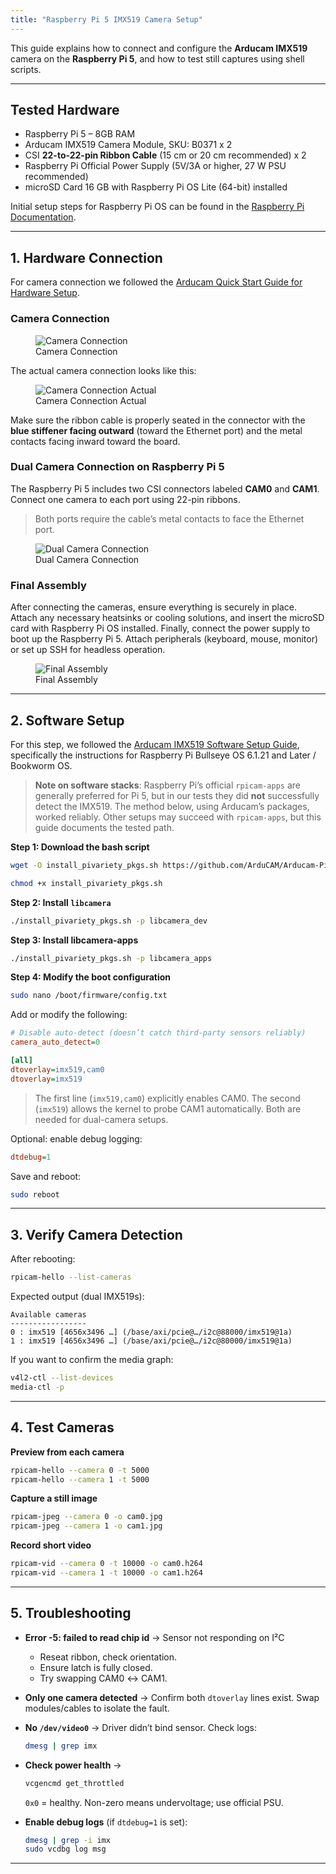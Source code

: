 ```yaml
---
title: "Raspberry Pi 5 IMX519 Camera Setup"
---
```


This guide explains how to connect and configure the **Arducam IMX519** camera on the **Raspberry Pi 5**, and how to test still captures using shell scripts.

---

## Tested Hardware

* Raspberry Pi 5 – 8GB RAM
* Arducam IMX519 Camera Module, SKU: B0371 x 2
* CSI **22-to-22-pin Ribbon Cable** (15 cm or 20 cm recommended) x 2
* Raspberry Pi Official Power Supply (5V/3A or higher, 27 W PSU recommended)
* microSD Card 16 GB with Raspberry Pi OS Lite (64-bit) installed

Initial setup steps for Raspberry Pi OS can be found in the [Raspberry Pi Documentation](https://www.raspberrypi.com/documentation/computers/getting-started.html).

---

## 1. Hardware Connection

For camera connection we followed the [Arducam Quick Start Guide for Hardware Setup](https://docs.arducam.com/Raspberry-Pi-Camera/Native-camera/Quick-Start-Guide/#step-3-connect-to-raspberry-pi).

### Camera Connection

![Camera Connection](https://docs.arducam.com/Raspberry-Pi-Camera/Low-Light/picture/arducam_wiki_rpi_imx708_hardware_picture_1.png)

The actual camera connection looks like this:

![Camera Connection Actual](../imgs/imx519_ribbon_connection.JPG)

Make sure the ribbon cable is properly seated in the connector with the **blue stiffener facing outward** (toward the Ethernet port) and the metal contacts facing inward toward the board.

### Dual Camera Connection on Raspberry Pi 5

The Raspberry Pi 5 includes two CSI connectors labeled **CAM0** and **CAM1**. Connect one camera to each port using 22-pin ribbons.

> Both ports require the cable’s metal contacts to face the Ethernet port.

![Dual Camera Connection](../imgs/rpi5_camera_ribbon_connection.JPG)

### Final Assembly

After connecting the cameras, ensure everything is securely in place. Attach any necessary heatsinks or cooling solutions, and insert the microSD card with Raspberry Pi OS installed. Finally, connect the power supply to boot up the Raspberry Pi 5. Attach peripherals (keyboard, mouse, monitor) or set up SSH for headless operation.

![Final Assembly](../imgs/rpi5_imx519_B0371_setup.JPG)

---

## 2. Software Setup

For this step, we followed the [Arducam IMX519 Software Setup Guide](https://docs.arducam.com/Raspberry-Pi-Camera/Native-camera/16MP-IMX519/), specifically the instructions for Raspberry Pi Bullseye OS 6.1.21 and Later / Bookworm OS.

> **Note on software stacks**: Raspberry Pi’s official `rpicam-apps` are generally preferred for Pi 5, but in our tests they did **not** successfully detect the IMX519. The method below, using Arducam’s packages, worked reliably. Other setups may succeed with `rpicam-apps`, but this guide documents the tested path.

**Step 1: Download the bash script**

```bash
wget -O install_pivariety_pkgs.sh https://github.com/ArduCAM/Arducam-Pivariety-V4L2-Driver/releases/download/install_script/install_pivariety_pkgs.sh

chmod +x install_pivariety_pkgs.sh
```

**Step 2: Install `libcamera`**

```bash
./install_pivariety_pkgs.sh -p libcamera_dev
```

**Step 3: Install libcamera-apps**

```bash
./install_pivariety_pkgs.sh -p libcamera_apps
```

**Step 4: Modify the boot configuration**

```bash
sudo nano /boot/firmware/config.txt
```

Add or modify the following:

```ini
# Disable auto-detect (doesn’t catch third-party sensors reliably)
camera_auto_detect=0

[all]
dtoverlay=imx519,cam0
dtoverlay=imx519
```

> The first line (`imx519,cam0`) explicitly enables CAM0. The second (`imx519`) allows the kernel to probe CAM1 automatically. Both are needed for dual-camera setups.

Optional: enable debug logging:

```ini
dtdebug=1
```

Save and reboot:

```bash
sudo reboot
```

---

## 3. Verify Camera Detection

After rebooting:

```bash
rpicam-hello --list-cameras
```

Expected output (dual IMX519s):

```less
Available cameras
-----------------
0 : imx519 [4656x3496 …] (/base/axi/pcie@…/i2c@88000/imx519@1a)
1 : imx519 [4656x3496 …] (/base/axi/pcie@…/i2c@80000/imx519@1a)
```

If you want to confirm the media graph:

```bash
v4l2-ctl --list-devices
media-ctl -p
```

---

## 4. Test Cameras

**Preview from each camera**

```bash
rpicam-hello --camera 0 -t 5000
rpicam-hello --camera 1 -t 5000
```

**Capture a still image**

```bash
rpicam-jpeg --camera 0 -o cam0.jpg
rpicam-jpeg --camera 1 -o cam1.jpg
```

**Record short video**

```bash
rpicam-vid --camera 0 -t 10000 -o cam0.h264
rpicam-vid --camera 1 -t 10000 -o cam1.h264
```

---

## 5. Troubleshooting

* **Error -5: failed to read chip id** → Sensor not responding on I²C

  * Reseat ribbon, check orientation.
  * Ensure latch is fully closed.
  * Try swapping CAM0 ↔ CAM1.

* **Only one camera detected** → Confirm both `dtoverlay` lines exist. Swap modules/cables to isolate the fault.

* **No `/dev/video0`** → Driver didn’t bind sensor. Check logs:

  ```bash
  dmesg | grep imx
  ```

* **Check power health** →

  ```bash
  vcgencmd get_throttled
  ```

  `0x0` = healthy. Non-zero means undervoltage; use official PSU.

* **Enable debug logs** (if `dtdebug=1` is set):

  ```bash
  dmesg | grep -i imx
  sudo vcdbg log msg
  ```

---
